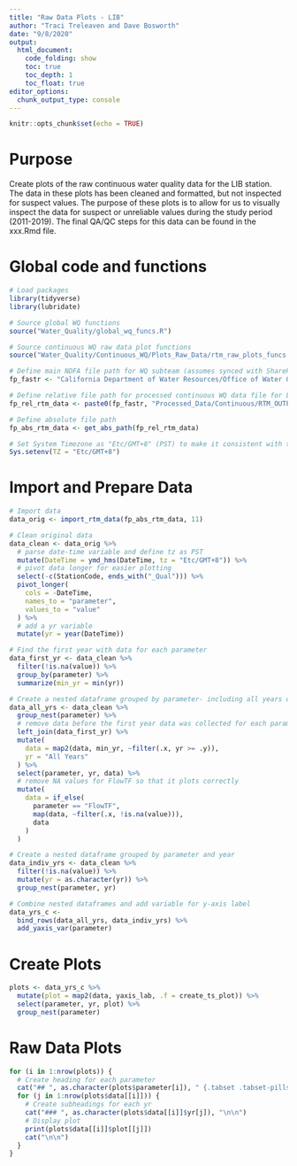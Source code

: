 ```yaml
---
title: "Raw Data Plots - LIB"
author: "Traci Treleaven and Dave Bosworth"
date: "9/8/2020"
output: 
  html_document: 
    code_folding: show
    toc: true
    toc_depth: 1
    toc_float: true
editor_options: 
  chunk_output_type: console
---
```


```r
knitr::opts_chunk$set(echo = TRUE)
```

# Purpose

Create plots of the raw continuous water quality data for the LIB station. The data in these plots has been cleaned and formatted, but not inspected for suspect values. The purpose of these plots is to allow for us to visually inspect the data for suspect or unreliable values during the study period (2011-2019). The final QA/QC steps for this data can be found in the xxx.Rmd file.

# Global code and functions

```r
# Load packages
library(tidyverse)
library(lubridate)
```

```r
# Source global WQ functions
source("Water_Quality/global_wq_funcs.R")

# Source continuous WQ raw data plot functions
source("Water_Quality/Continuous_WQ/Plots_Raw_Data/rtm_raw_plots_funcs.R")
```

```r
# Define main NDFA file path for WQ subteam (assumes synced with SharePoint)
fp_fastr <- "California Department of Water Resources/Office of Water Quality and Estuarine Ecology - North Delta Flow Action/WQ_Subteam/"

# Define relative file path for processed continuous WQ data file for LIB
fp_rel_rtm_data <- paste0(fp_fastr, "Processed_Data/Continuous/RTM_OUTPUT_LIB_formatted.csv")

# Define absolute file path
fp_abs_rtm_data <- get_abs_path(fp_rel_rtm_data)
```

```r
# Set System Timezone as "Etc/GMT+8" (PST) to make it consistent with the data 
Sys.setenv(TZ = "Etc/GMT+8")
```

# Import and Prepare Data

```r
# Import data
data_orig <- import_rtm_data(fp_abs_rtm_data, 11)
```

```r
# Clean original data
data_clean <- data_orig %>% 
  # parse date-time variable and define tz as PST
  mutate(DateTime = ymd_hms(DateTime, tz = "Etc/GMT+8")) %>% 
  # pivot data longer for easier plotting
  select(-c(StationCode, ends_with("_Qual"))) %>% 
  pivot_longer(
    cols = -DateTime,
    names_to = "parameter",
    values_to = "value"
  ) %>% 
  # add a yr variable
  mutate(yr = year(DateTime))

# Find the first year with data for each parameter
data_first_yr <- data_clean %>% 
  filter(!is.na(value)) %>% 
  group_by(parameter) %>% 
  summarize(min_yr = min(yr))

# Create a nested dataframe grouped by parameter- including all years of data
data_all_yrs <- data_clean %>% 
  group_nest(parameter) %>%
  # remove data before the first year data was collected for each parameter
  left_join(data_first_yr) %>% 
  mutate(
    data = map2(data, min_yr, ~filter(.x, yr >= .y)),
    yr = "All Years"
  ) %>% 
  select(parameter, yr, data) %>% 
  # remove NA values for FlowTF so that it plots correctly
  mutate(
    data = if_else(
      parameter == "FlowTF",
      map(data, ~filter(.x, !is.na(value))),
      data
    )
  )

# Create a nested dataframe grouped by parameter and year
data_indiv_yrs <- data_clean %>% 
  filter(!is.na(value)) %>% 
  mutate(yr = as.character(yr)) %>% 
  group_nest(parameter, yr)

# Combine nested dataframes and add variable for y-axis label
data_yrs_c <- 
  bind_rows(data_all_yrs, data_indiv_yrs) %>% 
  add_yaxis_var(parameter)
```

# Create Plots

```r
plots <- data_yrs_c %>% 
  mutate(plot = map2(data, yaxis_lab, .f = create_ts_plot)) %>% 
  select(parameter, yr, plot) %>% 
  group_nest(parameter)
```

# Raw Data Plots {.tabset .tabset-pills}

```r
for (i in 1:nrow(plots)) {
  # Create heading for each parameter
  cat("## ", as.character(plots$parameter[i]), " {.tabset .tabset-pills}\n\n")
  for (j in 1:nrow(plots$data[[i]])) {
    # Create subheadings for each yr
    cat("### ", as.character(plots$data[[i]]$yr[j]), "\n\n") 
    # Display plot
    print(plots$data[[i]]$plot[[j]])
    cat("\n\n")  
  }
}
```

